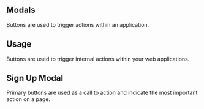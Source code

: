 

<Meta title="Design System|Modals" component={SignUpModal} />

## Modals

Buttons are used to trigger actions within an application.

## Usage

Buttons are used to trigger internal actions within your web applications.

## Sign Up Modal

Primary buttons are used as a call to action and indicate the most important action on a page.

<Preview withToolbar>
  <Story name="Sign Up">
    <SignUpModal showModal={boolean("Show Modal", true)}/>
  </Story>
</Preview>